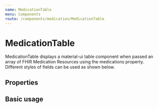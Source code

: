 ```yaml
---
name: MedicationTable
menu: Components
route: /components/medication/MedicationTable
---
```



# MedicationTable

MedicationTable displays a material-ui table component when passed an array of FHIR Medication Resources using the medications property. Different styles of fields can be used as shown below.

## Properties

<Props of={MedicationTable} />

## Basic usage

<Playground>
  <Container>
    <Grid container spacing={3} direction="row">
      <Grid item xs={12}>
        <MedicationTable
          medications={medications}
          tableTitle="Medication List"
          tableRowSize="medium"
          hideCheckboxes={true}
          stickyHeader={true}
          tableHeight={360}
        />
      </Grid>
    </Grid>
  </Container>
</Playground>
